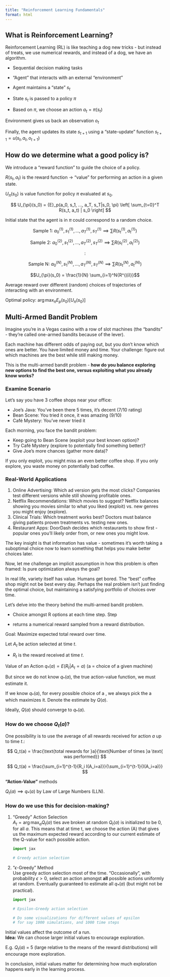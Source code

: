 ```yaml
---
title: "Reinforcement Learning Fundamentals"
format: html
---
```


## What is Reinforcement Learning?

Reinforcement Learning (RL) is like teaching a dog new tricks - but instead of treats, we use numerical rewards, and instead of a dog, we have an algorithm.

- Sequential decision making tasks
- "Agent" that interacts with an external "environment"

- Agent maintains a "state" $s_t$ 
- State $s_t$ is passed to a policy $\pi$
- Based on $\pi$, we choose an action $a_t = \pi(s_t)$

Environment gives us back an observation $o_t$ 

Finally, the agent updates its state $s_{t+1}$ using a "state-update" function $s_{t+1} = u(s_t, a_t, o_{t+1})$

## How do we determine what a good policy is?

We introduce a "reward function" to guide the choice of a policy.

$R(s_t, a_t)$ is the reward function -> "value" for performing an action in a given state.

$U_{\pi}(s_0)$ is value function for policy $\pi$ evaluated at $s_0$.

$$
U_{\pi}(s_0) = {E}_p(a_0, s_1, ..., a_T, s_T|s_0, \pi) \left[ \sum_{t=0}^T  R(s_t, a_t) | s_0 \right]
$$

Initial state that the agent is in $\pi$ could correspond to a random choice.

$$ \text{Sample 1: } a^{(1)}_0, s^{(1)}_1, ... , a^{(1)}_T, s^{(1)}_T \implies \sum R(s_t^{(1)},a_t^{(1)})$$ 

$$\text{Sample 2: } a^{(2)}_0, s^{(2)}_1, ... , a^{(2)}_T, s^{(2)}_T \implies \sum R(s_t^{(2)},a_t^{(2)})$$

$$:$$

$$\text{Sample N: }a^{(N)}_0, s^{(N)}_1, ... , a^{(N)}_T, s^{(N)}_T \implies \sum R(s_t^{(N)},a_t^{(N)})$$

$$U_{\pi}(s_0) = \frac{1}{N} \sum_{i=1}^N{R^{(i)}}$$

Average reward over different (random) choices of trajectories of interacting with an environment.

Optimal policy: $\arg\max_{\pi}{E_p(s_0)[U_{\pi}(s_0)]}$

## Multi-Armed Bandit Problem

Imagine you're in a Vegas casino with a row of slot machines (the "bandits" - they're called one-armed bandits because of the lever).

Each machine has different odds of paying out, but you don't know which ones are better. You have limited money and time. Your challenge: figure out which machines are the best while still making money.

This is the multi-armed bandit problem - **how do you balance exploring new options to find the best one, versus exploiting what you already know works?**

### Examine Scenario

Let's say you have 3 coffee shops near your office:

- Joe's Java: You've been there 5 times, it's decent (7/10 rating)
- Bean Scene: You tried it once, it was amazing (9/10)
- Café Mystery: You've never tried it

Each morning, you face the bandit problem:

- Keep going to Bean Scene (exploit your best known option)?
- Try Café Mystery (explore to potentially find something better)?
- Give Joe's more chances (gather more data)?

If you only exploit, you might miss an even better coffee shop. If you only explore, you waste money on potentially bad coffee.

### Real-World Applications

1. Online Advertising: Which ad version gets the most clicks? Companies test different versions while still showing profitable ones.
2. Netflix Recommendations: Which movies to suggest? Netflix balances showing you movies similar to what you liked (exploit) vs. new genres you might enjoy (explore).
3. Clinical Trials: Which treatment works best? Doctors must balance giving patients proven treatments vs. testing new ones.
4. Restaurant Apps: DoorDash decides which restaurants to show first - popular ones you'll likely order from, or new ones you might love.

The key insight is that information has value - sometimes it's worth taking a suboptimal choice now to learn something that helps you make better choices later.

Now, let me challenge an implicit assumption in how this problem is often framed: Is pure optimization always the goal? 

In real life, variety itself has value. Humans get bored. The "best" coffee shop might not be best every day. Perhaps the real problem isn't just finding the optimal choice, but maintaining a satisfying portfolio of choices over time.

Let's delve into the theory behind the multi-armed bandit problem.

- Choice amongst R options at each time step.
Step

- returns a numerical reward sampled from a reward distribution.

Goal: Maximize expected total reward over time.

Let $A_t$ be action selected at time $t$.

- $R_t$ is the reward received at time $t$.

Value of an Action $q_*(a) = E(R_t|A_t = a)$ (a = choice of a given machine)

But since we do not know $q_*(a)$, the true action-value function, we must estimate it.

If we know $q_*(a)$, for every possible choice of a , we always pick the a which maximizes it. Denote the estimate by $Q(a)$.

Ideally, $Q(a)$ should converge to $q_*(a)$.

### How do we choose $Q_t(a)$?

One possibility is to use the average of all rewards received for action $a$ up to time $t$.:

$$
Q_t(a) = \frac{\text{total rewards for }a}{\text{Number of times }a \text{ was performed}}
$$

$$
Q_t(a) = \frac{\sum_{i=1}^{t-1}{R_i I(A_i=a)}}{\sum_{i=1}^{t-1}{I(A_i=a)}}
$$

**"Action-Value"** methods

$Q_t(a) \implies q_*(a)$ by Law of Large Numbers (LLN).

### How do we use this for decision-making?

1. "Greedy" Action Selection  
    $A_t = \arg\max_a{Q_t(a)}$ ties ave broken at random $Q_t(a)$ is initialized to be 0, for all $a$. This means that at time t, we choose the action (A) that gives us the maximum expected reward according to our current estimate of the Q-value for each possible action.

    ```python
    import jax
    
    # Greedy action selection
    
    ```

2. "$\epsilon$-Greedy" Method  
    Use greedy action selection most of the time. "Occasionally", with probability $\epsilon > 0$, select an action amongst **all** possible actions uniformly at random. Eventually guaranteed to estimate all $q_*(a)$ (but might not be practical).
    
    ```python
    import jax
    
    # Epsilon-Greedy action selection
    
    # Do some visualizations for different values of epsilon
    # for say 1000 simulations, and 1000 time steps
    
    ```


Initial values affect the outcome of a run.   
**Idea:** We can choose larger initial values to encourage exploration.

E.g. $Q_t(a)$ = 5 (large relative to the means of the reward distributions) will encourage more exploration.

In conclusion, initial values matter for determining how much exploration happens early in the learning process.
